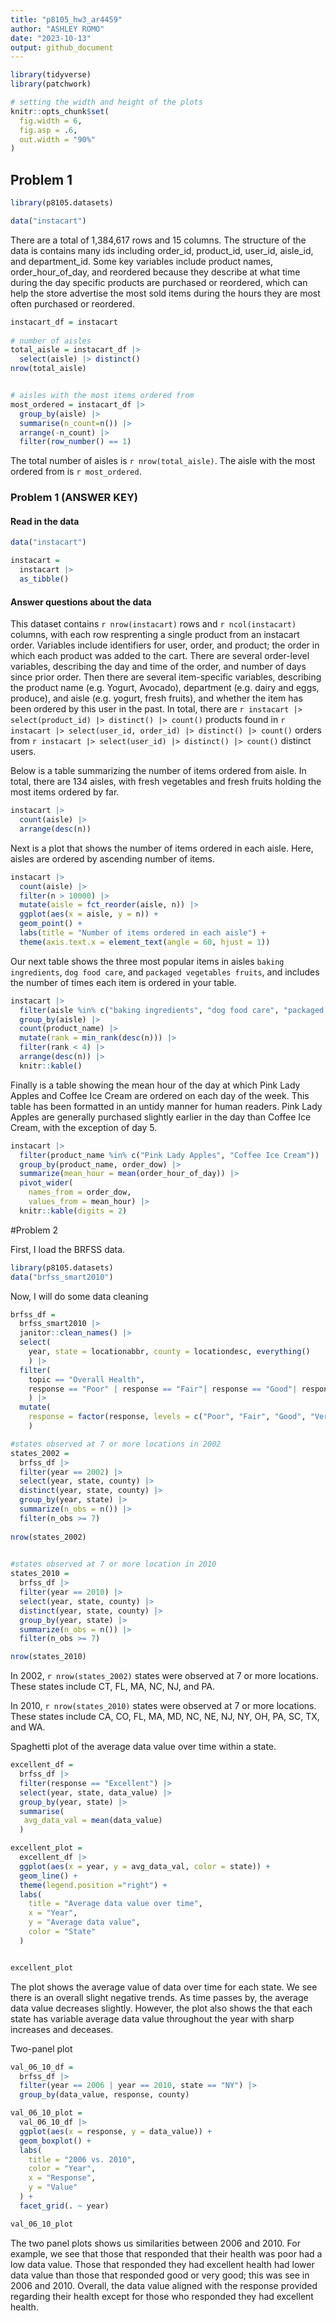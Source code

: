 ```yaml
---
title: "p8105_hw3_ar4459"
author: "ASHLEY ROMO"
date: "2023-10-13"
output: github_document
---
```


```r
library(tidyverse)
library(patchwork)

# setting the width and height of the plots
knitr::opts_chunk$set(
  fig.width = 6,
  fig.asp = .6,
  out.width = "90%"
)
```


## Problem 1

```r

library(p8105.datasets)

data("instacart")
```

There are a total of 1,384,617 rows and 15 columns. The structure of the data is contains many ids including order_id, product_id, user_id, aisle_id, and department_id. Some key variables include product names, order_hour_of_day, and reordered because they describe at what time during the day specific products are purchased or reordered, which can help the store advertise the most sold items during the hours they are most often purchased or reordered.

```r
instacart_df = instacart
 
# number of aisles 
total_aisle = instacart_df |> 
  select(aisle) |> distinct()
nrow(total_aisle)


# aisles with the most items ordered from
most_ordered = instacart_df |> 
  group_by(aisle) |> 
  summarise(n_count=n()) |> 
  arrange(-n_count) |> 
  filter(row_number() == 1)
```


The total number of aisles is `r nrow(total_aisle)`. The aisle with the most ordered from is `r most_ordered`.

### Problem 1 (ANSWER KEY)

#### Read in the data

```r
data("instacart")

instacart = 
  instacart |> 
  as_tibble()
```

#### Answer questions about the data

This dataset contains `r nrow(instacart)` rows and `r ncol(instacart)` columns, with each row resprenting a single product from an instacart order. Variables include identifiers for user, order, and product; the order in which each product was added to the cart. There are several order-level variables, describing the day and time of the order, and number of days since prior order. Then there are several item-specific variables, describing the product name (e.g. Yogurt, Avocado), department (e.g. dairy and eggs, produce), and aisle (e.g. yogurt, fresh fruits), and whether the item has been ordered by this user in the past. In total, there are `r instacart |> select(product_id) |> distinct() |> count()` products found in `r instacart |> select(user_id, order_id) |> distinct() |> count()` orders from `r instacart |> select(user_id) |> distinct() |> count()` distinct users.

Below is a table summarizing the number of items ordered from aisle. In total, there are 134 aisles, with fresh vegetables and fresh fruits holding the most items ordered by far.

```r
instacart |> 
  count(aisle) |> 
  arrange(desc(n))
```

Next is a plot that shows the number of items ordered in each aisle. Here, aisles are ordered by ascending number of items.

```r
instacart |> 
  count(aisle) |> 
  filter(n > 10000) |> 
  mutate(aisle = fct_reorder(aisle, n)) |> 
  ggplot(aes(x = aisle, y = n)) + 
  geom_point() + 
  labs(title = "Number of items ordered in each aisle") +
  theme(axis.text.x = element_text(angle = 60, hjust = 1))

```

Our next table shows the three most popular items in aisles `baking ingredients`, `dog food care`, and `packaged vegetables fruits`, and includes the number of times each item is ordered in your table.

```r
instacart |> 
  filter(aisle %in% c("baking ingredients", "dog food care", "packaged vegetables fruits")) |>
  group_by(aisle) |> 
  count(product_name) |> 
  mutate(rank = min_rank(desc(n))) |> 
  filter(rank < 4) |> 
  arrange(desc(n)) |>
  knitr::kable()
```

Finally is a table showing the mean hour of the day at which Pink Lady Apples and Coffee Ice Cream are ordered on each day of the week. This table has been formatted in an untidy manner for human readers. Pink Lady Apples are generally purchased slightly earlier in the day than Coffee Ice Cream, with the exception of day 5.

```r
instacart |>
  filter(product_name %in% c("Pink Lady Apples", "Coffee Ice Cream")) |>
  group_by(product_name, order_dow) |>
  summarize(mean_hour = mean(order_hour_of_day)) |>
  pivot_wider(
    names_from = order_dow, 
    values_from = mean_hour) |>
  knitr::kable(digits = 2)
```


#Problem 2

First, I load the BRFSS data.

```r
library(p8105.datasets)
data("brfss_smart2010")
```

Now, I will do some data cleaning

```r
brfss_df = 
  brfss_smart2010 |> 
  janitor::clean_names() |> 
  select(
    year, state = locationabbr, county = locationdesc, everything()
    ) |> 
  filter(
    topic == "Overall Health",
    response == "Poor" | response == "Fair"| response == "Good"| response == "Very good"| response == "Excellent"
    ) |> 
  mutate(
    response = factor(response, levels = c("Poor", "Fair", "Good", "Very good", "Excellent"))
    )

```

```r
#states observed at 7 or more locations in 2002
states_2002 =
  brfss_df |> 
  filter(year == 2002) |> 
  select(year, state, county) |> 
  distinct(year, state, county) |> 
  group_by(year, state) |> 
  summarize(n_obs = n()) |> 
  filter(n_obs >= 7) 
  
nrow(states_2002)
  

#states observed at 7 or more location in 2010
states_2010 =
  brfss_df |> 
  filter(year == 2010) |> 
  select(year, state, county) |> 
  distinct(year, state, county) |> 
  group_by(year, state) |> 
  summarize(n_obs = n()) |> 
  filter(n_obs >= 7) 

nrow(states_2010)
```

In 2002, `r nrow(states_2002)` states were observed at 7 or more locations. These states include CT, FL, MA, NC, NJ, and PA. 

In 2010, `r nrow(states_2010)` states were observed at 7 or more locations. These states include CA, CO, FL, MA, MD, NC, NE, NJ, NY, OH, PA, SC, TX, and WA. 


Spaghetti plot of the average  data value over time within a state.

```r
excellent_df = 
  brfss_df |> 
  filter(response == "Excellent") |> 
  select(year, state, data_value) |> 
  group_by(year, state) |> 
  summarise(
   avg_data_val = mean(data_value)
  ) 

excellent_plot = 
  excellent_df |> 
  ggplot(aes(x = year, y = avg_data_val, color = state)) +
  geom_line() + 
  theme(legend.position ="right") +
  labs(
    title = "Average data value over time",
    x = "Year",
    y = "Average data value",
    color = "State"
  )


excellent_plot

```

The plot shows the average value of data over time for each state. We see there is an overall slight negative trends. As time passes by, the average data value decreases slightly. However, the plot also shows the that each state has variable average data value throughout the year with sharp increases and deceases. 



Two-panel plot

```r
val_06_10_df =
  brfss_df |> 
  filter(year == 2006 | year == 2010, state == "NY") |> 
  group_by(data_value, response, county) 

val_06_10_plot = 
  val_06_10_df |> 
  ggplot(aes(x = response, y = data_value)) +
  geom_boxplot() +
  labs(
    title = "2006 vs. 2010",
    color = "Year",
    x = "Response",
    y = "Value"
  ) +
  facet_grid(. ~ year)

val_06_10_plot

```
The two panel plots shows us similarities between 2006 and 2010. For example, we see that those that responded  that their health was poor had a low data value. Those that responded they had excellent health had lower data value than those that responded good or very good; this was see in 2006 and 2010. Overall, the data value aligned with the response provided regarding their health except for those who responded they had excellent health. 


